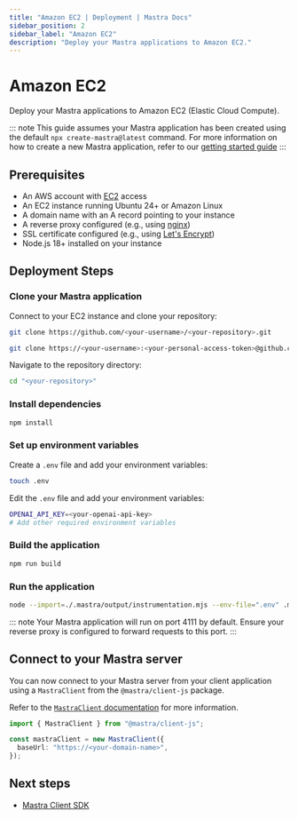 ```yaml
---
title: "Amazon EC2 | Deployment | Mastra Docs"
sidebar_position: 2
sidebar_label: "Amazon EC2"
description: "Deploy your Mastra applications to Amazon EC2."
---
```



# Amazon EC2

Deploy your Mastra applications to Amazon EC2 (Elastic Cloud Compute).

::: note
This guide assumes your Mastra application has been created using the default
`npx create-mastra@latest` command.
For more information on how to create a new Mastra application,
refer to our [getting started guide](/getting-started/installation)
:::

## Prerequisites

- An AWS account with [EC2](https://aws.amazon.com/ec2/) access
- An EC2 instance running Ubuntu 24+ or Amazon Linux
- A domain name with an A record pointing to your instance
- A reverse proxy configured (e.g., using [nginx](https://nginx.org/))
- SSL certificate configured (e.g., using [Let's Encrypt](https://letsencrypt.org/))
- Node.js 18+ installed on your instance

## Deployment Steps

<Steps>

### Clone your Mastra application

Connect to your EC2 instance and clone your repository:

<Tabs>
<TabItem value="public" label="Public Repository">

```bash copy
git clone https://github.com/<your-username>/<your-repository>.git
```

</TabItem>

<TabItem value="private" label="Private Repository">

```bash copy
git clone https://<your-username>:<your-personal-access-token>@github.com/<your-username>/<your-repository>.git
```

</TabItem>
</Tabs>

Navigate to the repository directory:

```bash copy
cd "<your-repository>"
```

### Install dependencies

```bash copy
npm install
```

### Set up environment variables

Create a `.env` file and add your environment variables:

```bash copy
touch .env
```

Edit the `.env` file and add your environment variables:

```bash copy
OPENAI_API_KEY=<your-openai-api-key>
# Add other required environment variables
```

### Build the application

```bash copy
npm run build
```

### Run the application

```bash copy
node --import=./.mastra/output/instrumentation.mjs --env-file=".env" .mastra/output/index.mjs
```

::: note
Your Mastra application will run on port 4111 by default. Ensure your reverse proxy is configured to forward requests to this port.
:::

</Steps>

## Connect to your Mastra server

You can now connect to your Mastra server from your client application using a `MastraClient` from the `@mastra/client-js` package.

Refer to the [`MastraClient` documentation](/client-js/overview) for more information.

```typescript copy showLineNumbers
import { MastraClient } from "@mastra/client-js";

const mastraClient = new MastraClient({
  baseUrl: "https://<your-domain-name>",
});
```

## Next steps

- [Mastra Client SDK](/client-js/overview)
